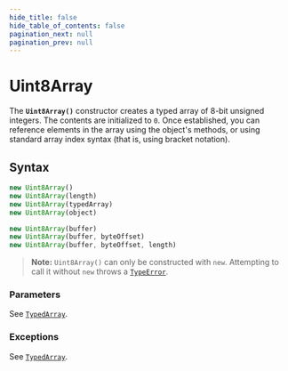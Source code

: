 ```yaml
---
hide_title: false
hide_table_of_contents: false
pagination_next: null
pagination_prev: null
---
```

# Uint8Array

The **`Uint8Array()`** constructor creates a typed array of
8-bit unsigned integers. The contents are initialized to `0`. Once
established, you can reference elements in the array using the object's methods, or
using standard array index syntax (that is, using bracket notation).

## Syntax

```js
new Uint8Array()
new Uint8Array(length)
new Uint8Array(typedArray)
new Uint8Array(object)

new Uint8Array(buffer)
new Uint8Array(buffer, byteOffset)
new Uint8Array(buffer, byteOffset, length)
```

> **Note:** `Uint8Array()` can only be constructed with `new`. Attempting to call it without `new` throws a [`TypeError`](../../globals/TypeError/TypeError.mdx).

### Parameters

See [`TypedArray`](https://developer.mozilla.org/docs/Web/JavaScript/Reference/Global_Objects/TypedArray#parameters).

### Exceptions

See [`TypedArray`](https://developer.mozilla.org/docs/Web/JavaScript/Reference/Global_Objects/TypedArray#exceptions).
